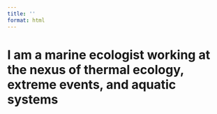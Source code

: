 ```yaml
---
title: ''
format: html
---
```


```{=html}
<style>
  body {
  background-image: url('./images/bahamafull.jpg');
  background-size: cover;
  background-repeat: no-repeat;
 }
  
</style>
```
# I am a marine ecologist working at the nexus of thermal ecology, extreme events, and aquatic systems
